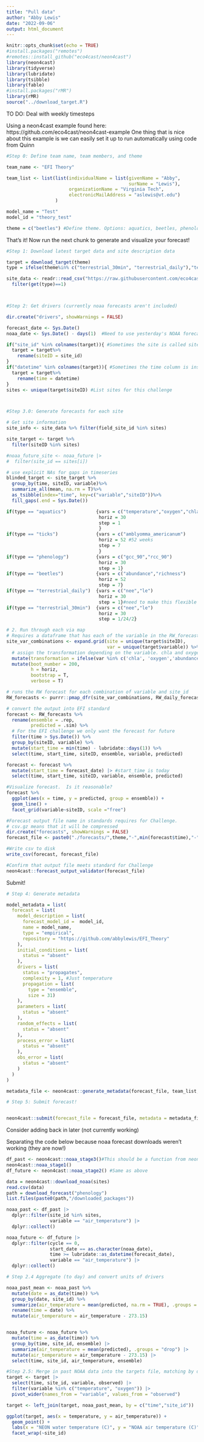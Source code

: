 ```yaml
---
title: "Pull data"
author: "Abby Lewis"
date: "2022-09-06"
output: html_document
---
```


```r
knitr::opts_chunk$set(echo = TRUE)
#install.packages("remotes")
#remotes::install_github("eco4cast/neon4cast")
library(neon4cast)
library(tidyverse)
library(lubridate)
library(tsibble)
library(fable)
#install.packages("rMR")
library(rMR)
source("../download_target.R")
```


TO DO:
Deal with weekly timesteps



Using a neon4cast example found here: https://github.com/eco4cast/neon4cast-example
One thing that is nice about this example is we can easily set it up to run automatically using code from Quinn
```r
#Step 0: Define team name, team members, and theme

team_name <- "EFI Theory"

team_list <- list(list(individualName = list(givenName = "Abby", 
                                             surName = "Lewis"),
                       organizationName = "Virginia Tech",
                       electronicMailAddress = "aslewis@vt.edu")
                  )

model_name = "Test"
model_id = "theory_test"

theme = c("beetles") #Define theme. Options: aquatics, beetles, phenology, terrestrial_30min, terrestrial_daily, ticks
```


That's it! Now run the next chunk to generate and visualize your forecast!
```R
#Step 1: Download latest target data and site description data

target = download_target(theme)
type = ifelse(theme%in% c("terrestrial_30min", "terrestrial_daily"),"terrestrial",theme)

site_data <- readr::read_csv("https://raw.githubusercontent.com/eco4cast/neon4cast-targets/main/NEON_Field_Site_Metadata_20220412.csv") %>%
  filter(get(type)==1)



#Step 2: Get drivers (currently noaa forecasts aren't included)

dir.create("drivers", showWarnings = FALSE)

forecast_date <- Sys.Date()
noaa_date <- Sys.Date() - days(1)  #Need to use yesterday's NOAA forecast because today's is not available yet

if("site_id" %in% colnames(target)){ #Sometimes the site is called site_id instead of siteID. Fixing here
  target = target%>%
    rename(siteID = site_id)
}
if("datetime" %in% colnames(target)){ #Sometimes the time column is instead labeled "datetime"
  target = target%>%
    rename(time = datetime)
}
sites <- unique(target$siteID) #List sites for this challenge



#Step 3.0: Generate forecasts for each site

# Get site information
site_info <- site_data %>% filter(field_site_id %in% sites) 

site_target <- target %>%
  filter(siteID %in% sites)

#noaa_future_site <- noaa_future |> 
#  filter(site_id == sites[i])

# use explicit NAs for gaps in timeseries
blinded_target <- site_target %>% 
  group_by(time, siteID, variable)%>%
  summarize_all(mean, na.rm = T)%>%
  as_tsibble(index="time", key=c("variable","siteID"))%>%
  fill_gaps(.end = Sys.Date())

if(type == "aquatics")           {vars = c("temperature","oxygen","chla")
                                  horiz = 30
                                  step = 1
                                  }
if(type == "ticks")              {vars = c("amblyomma_americanum")
                                  horiz = 52 #52 weeks
                                  step = 7
                                  }
if(type == "phenology")          {vars = c("gcc_90","rcc_90")
                                  horiz = 30 
                                  step = 1}
if(type == "beetles")            {vars = c("abundance","richness")
                                  horiz = 52
                                  step = 7}
if(type == "terrestrial_daily")  {vars = c("nee","le")
                                  horiz = 30
                                  step = 1}#need to make this flexible for 30 min challenge
if(type == "terrestrial_30min")  {vars = c("nee","le")
                                  horiz = 30
                                  step = 1/24/2}

# 2. Run through each via map
# Requires a dataframe that has each of the variable in the RW_forecast function
site_var_combinations <- expand.grid(site = unique(target$siteID),
                                     var = unique(target$variable)) %>%
  # assign the transformation depending on the variable. chla and oxygen get a log(x) transformation
  mutate(transformation = ifelse(var %in% c('chla', 'oxygen','abundance','richness','amblyomma_americanum'), 'log', 'none')) %>%
  mutate(boot_number = 200,
         h = horiz,
         bootstrap = T, 
         verbose = T)

# runs the RW forecast for each combination of variable and site_id
RW_forecasts <- purrr::pmap_dfr(site_var_combinations, RW_daily_forecast) 

# convert the output into EFI standard
forecast <- RW_forecasts %>%
  rename(ensemble = .rep,
         predicted = .sim) %>%
  # For the EFI challenge we only want the forecast for future
  filter(time > Sys.Date()) %>%
  group_by(siteID, variable) %>%
  mutate(start_time = min(time) - lubridate::days(1)) %>%
  select(time, start_time, siteID, ensemble, variable, predicted) 

forecast <- forecast %>%
  mutate(start_time = forecast_date) |> #start_time is today
  select(time, start_time, siteID, variable, ensemble, predicted)

#Visualize forecast.  Is it reasonable?
forecast %>% 
  ggplot(aes(x = time, y = predicted, group = ensemble)) +
  geom_line() +
  facet_grid(variable~siteID, scale ="free")

#Forecast output file name in standards requires for Challenge.  
# csv.gz means that it will be compressed
dir.create("forecasts", showWarnings = FALSE)
forecast_file <- paste0("./forecasts/",theme,"-",min(forecast$time),"-",team_name,".csv.gz")

#Write csv to disk
write_csv(forecast, forecast_file)

#Confirm that output file meets standard for Challenge
neon4cast::forecast_output_validator(forecast_file)
```


Submit!

```r
# Step 4: Generate metadata

model_metadata = list(
  forecast = list(
    model_description = list(
      forecast_model_id =  model_id, 
      name = model_name, 
      type = "empirical",  
      repository = "https://github.com/abbylewis/EFI_Theory" 
    ),
    initial_conditions = list(
      status = "absent"
    ),
    drivers = list(
      status = "propagates",
      complexity = 1, #Just temperature
      propagation = list( 
        type = "ensemble", 
        size = 31) 
    ),
    parameters = list(
      status = "absent"
    ),
    random_effects = list(
      status = "absent"
    ),
    process_error = list(
      status = "absent"
    ),
    obs_error = list(
      status = "absent"
    )
  )
)

metadata_file <- neon4cast::generate_metadata(forecast_file, team_list, model_metadata)

# Step 5: Submit forecast!


neon4cast::submit(forecast_file = forecast_file, metadata = metadata_file, ask = FALSE)
```





Consider adding back in later (not currently working)


Separating the code below because noaa forecast downloads weren't working (they are now!)
```r
df_past <- neon4cast::noaa_stage3()#This should be a function from neon4cast but looks like something got messed up. Will need to fix later
neon4cast::noaa_stage1()
df_future <- neon4cast::noaa_stage2() #Same as above

data = neon4cast::download_noaa(sites)
read.csv(data)
path = download_forecast("phenology")
list.files(paste0(path,"/downloaded_packages"))

noaa_past <- df_past |> 
  dplyr::filter(site_id %in% sites,
                variable == "air_temperature") |> 
  dplyr::collect()

noaa_future <- df_future |> 
  dplyr::filter(cycle == 0,
                start_date == as.character(noaa_date),
                time >= lubridate::as_datetime(forecast_date), 
                variable == "air_temperature") |> 
  dplyr::collect()

# Step 2.4 Aggregate (to day) and convert units of drivers

noaa_past_mean <- noaa_past %>% 
  mutate(date = as_date(time)) %>% 
  group_by(date, site_id) %>% 
  summarize(air_temperature = mean(predicted, na.rm = TRUE), .groups = "drop") %>% 
  rename(time = date) %>% 
  mutate(air_temperature = air_temperature - 273.15)


noaa_future <- noaa_future %>% 
  mutate(time = as_date(time)) %>% 
  group_by(time, site_id, ensemble) |> 
  summarize(air_temperature = mean(predicted), .groups = "drop") |> 
  mutate(air_temperature = air_temperature - 273.15) |> 
  select(time, site_id, air_temperature, ensemble)

#Step 2.5: Merge in past NOAA data into the targets file, matching by date.
target <- target |> 
  select(time, site_id, variable, observed) |> 
  filter(variable %in% c("temperature", "oxygen")) |> 
  pivot_wider(names_from = "variable", values_from = "observed")

target <- left_join(target, noaa_past_mean, by = c("time","site_id"))

ggplot(target, aes(x = temperature, y = air_temperature)) +
  geom_point() +
  labs(x = "NEON water temperature (C)", y = "NOAA air temperature (C)") +
  facet_wrap(~site_id)

```


